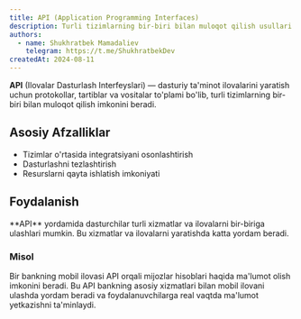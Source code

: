 ```yaml
---
title: API (Application Programming Interfaces)
description: Turli tizimlarning bir-biri bilan muloqot qilish usullari.
authors:
  - name: Shukhratbek Mamadaliev
    telegram: https://t.me/ShukhratbekDev
createdAt: 2024-08-11
---
```


**API** (Ilovalar Dasturlash Interfeyslari) — dasturiy ta'minot ilovalarini yaratish uchun protokollar, tartiblar va vositalar to'plami bo'lib, turli tizimlarning bir-biri bilan muloqot qilish imkonini beradi.

## Asosiy Afzalliklar

- Tizimlar o'rtasida integratsiyani osonlashtirish
- Dasturlashni tezlashtirish
- Resurslarni qayta ishlatish imkoniyati

## Foydalanish

<Callout>
  **API** yordamida dasturchilar turli xizmatlar va ilovalarni bir-biriga ulashlari mumkin. Bu xizmatlar va ilovalarni
  yaratishda katta yordam beradi.
</Callout>

### Misol

Bir bankning mobil ilovasi API orqali mijozlar hisoblari haqida ma'lumot olish imkonini beradi. Bu API bankning asosiy xizmatlari bilan mobil ilovani ulashda yordam beradi va foydalanuvchilarga real vaqtda ma'lumot yetkazishni ta'minlaydi.
